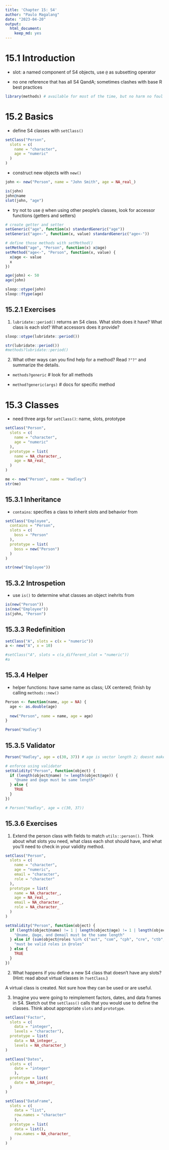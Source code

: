 ```yaml
---
title: 'Chapter 15: S4'
author: "Paulo Magalang"
date: "2023-04-20"
output: 
  html_document: 
    keep_md: yes
---
```


# 15.1 Introduction

* slot: a named component of S4 objects, use `@` as subsetting operator

* no one reference that has all S4 QandA; sometimes clashes with base R best
practices

```r
library(methods) # available for most of the time, but no harm no foul
```

# 15.2 Basics

* define S4 classes with `setClass()`

```r
setClass("Person", 
  slots = c(
    name = "character", 
    age = "numeric"
  )
)
```

* construct new objects with `new()`

```r
john <- new("Person", name = "John Smith", age = NA_real_)

is(john)
john@name
slot(john, "age")
```

* try not to use `@` when using other people's classes, look for accessor functions
(getters and setters)

```r
# create getter and setter
setGeneric("age", function(x) standardGeneric("age"))
setGeneric("age<-", function(x, value) standardGeneric("age<-"))

# define those methods with setMethod()
setMethod("age", "Person", function(x) x@age)
setMethod("age<-", "Person", function(x, value) {
  x@age <- value
  x
})

age(john) <- 50
age(john)
```

```r
sloop::otype(john)
sloop::ftype(age)
```

## 15.2.1 Exercises

1. `lubridate::period()` returns an S4 class. What slots does it have? What class
is each slot? What accessors does it provide?

```r
sloop::otype(lubridate::period())

str(lubridate::period())
#methods?lubridate::period()
```

2. What other ways can you find help for a method? Read `?"?"` and summarize the details.

* `methods?generic` # look for all methods

* `method?generic(args)` # docs for specific method


# 15.3 Classes

* need three args for `setClass()`: name, slots, prototype

```r
setClass("Person", 
  slots = c(
    name = "character", 
    age = "numeric"
  ), 
  prototype = list(
    name = NA_character_,
    age = NA_real_
  )
)

me <- new("Person", name = "Hadley")
str(me)
```

## 15.3.1 Inheritance

* `contains`: specifies a class to inherit slots and behavior from

```r
setClass("Employee", 
  contains = "Person", 
  slots = c(
    boss = "Person"
  ),
  prototype = list(
    boss = new("Person")
  )
)

str(new("Employee"))
```

## 15.3.2 Introspetion

* use `is()` to determine what classes an object inehrits from

```r
is(new("Person"))
is(new("Employee"))
is(john, "Person")
```

## 15.3.3 Redefinition

```r
setClass("A", slots = c(x = "numeric"))
a <- new("A", x = 10)

#setClass("A", slots = c(a_different_slot = "numeric"))
#a
```

## 15.3.4 Helper

* helper functions: have same name as class; UX centered; finish by calling
`methods::new()`

```r
Person <- function(name, age = NA) {
  age <- as.double(age)
  
  new("Person", name = name, age = age)
}

Person("Hadley")
```

## 15.3.5 Validator

```r
Person("Hadley", age = c(30, 37)) # age is vector length 2; doesnt make sense
```

```r
# enforce using validator
setValidity("Person", function(object) {
  if (length(object@name) != length(object@age)) {
    "@name and @age must be same length"
  } else {
    TRUE
  }
})
```

```r
# Person("Hadley", age = c(30, 37))
```

## 15.3.6 Exercises

1. Extend the person class with fields to match `utils::person()`. Think about what
slots you need, what class each shot should have, and what you'll need to check
in your validity method.

```r
setClass("Person", 
  slots = c(
    name = "character", 
    age = "numeric",
    email = "character",
    role = "character"
  ), 
  prototype = list(
    name = NA_character_,
    age = NA_real_,
    email = NA_character_,
    role = NA_character_
  )
)

setValidity("Person", function(object) {
  if (length(object@name) != 1 | length(object@age) != 1 | length(object@email != 1)) {
    "@name, @age, and @email must be the same length"
  } else if (sum(object@roles %in% c("aut", "com", "cph", "cre", "ctb", "ctr", "dtc", "fnd", "rev", "ths", "trl")) != length(object@roles)) {
    "must be valid roles in @roles"
  } else {
    TRUE
  }
})
```

2. What happens if you define a new S4 class that doesn't have any slots? (Hint:
read about virtual classes in `?setClass`.)

A virtual class is created. Not sure how they can be used or are useful.

3. Imagine you were going to reimplement factors, dates, and data frames in S4. Sketch
out the `setClass()` calls that you would use to define the classes. Think about appropriate
`slots` and `prototype`.

```r
setClass("Factor",
  slots = c(
    data = "integer",
    levels = "character"),
  prototype = list(
    data = NA_integer_,
    levels = NA_character_)
)
```

```r
setClass("Dates",
  slots = c(
    date = "integer"
    ),
  prototype = list(
    date = NA_integer_
  )
)
```

```r
setClass("DataFrame",
  slots = c(
    data = "list",
    row.names = "character"
    ),
  prototype = list(
    data = list(),
    row.names = NA_character_
  )
)

```





















